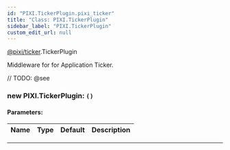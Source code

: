 ```yaml
---
id: "PIXI.TickerPlugin.pixi_ticker"
title: "Class: PIXI.TickerPlugin"
sidebar_label: "PIXI.TickerPlugin"
custom_edit_url: null
---
```


[@pixi/ticker](../modules/pixi_ticker).TickerPlugin


Middleware for for Application Ticker.



// TODO: @see

        

<article>

### new PIXI.TickerPlugin: <span><code>() </code></span>

#### Parameters:
| Name | Type | Default | Description |
| ---- | ---- | ------- | ----------- |

</article>

---------------------------------------








    